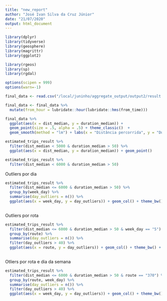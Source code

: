 ```yaml
---
title: "new_report"
author: "José Ivan Silva da Cruz Júnior"
date: "21/07/2020"
output: html_document
---
```


```r
library(dplyr)
library(tidyverse)
library(geosphere)
library(magrittr)
library(ggplot2)

library(rgeos)
library(sp)
library(rgdal)

options(scipen = 999)
options(warn=-1)
```

```r
final_data <- read.csv("/local/juninho/aggregate_output/output2/result.csv", stringsAsFactors=F)

final_data <- final_data %>% 
  mutate(from_hour = lubridate::hour(lubridate::hms(from_time)))
```

```r
final_data %>%
  ggplot(aes(x = dist_median, y = duration_median)) + 
  geom_point(size = .5, alpha = .5) + theme_classic()  + 
  geom_smooth(method = "lm") + labs(x = "Distância percorrida", y = "Duração")
```
```r
estimated_trips_result %>%
  filter(dist_median < 5000 & duration_median > 50) %>% 
  ggplot(aes(x = dist_median, y = duration_median)) + geom_point()

estimated_trips_result %>%
  filter(dist_median < 6000 & duration_median > 50) 
```

Outliers por dia
```r
estimated_trips_result %>%
  filter(dist_median <= 6000 & duration_median > 50) %>% 
  group_by(week_day) %>%
  summarise(day_outliers = n()) %>% 
  ggplot(aes(x = week_day, y = day_outliers)) + geom_col() + theme_bw() + labs(x = "Dia da semana", y = "Quantidade de viagens")
  
```

Outliers por rota
```r
estimated_trips_result %>%
  filter(dist_median <= 6000 & duration_median > 50 & week_day == "5") %>% 
  group_by(route) %>%
  summarise(day_outliers = n()) %>% 
  filter(day_outliers > 40) %>% 
  ggplot(aes(x = route, y = day_outliers)) + geom_col() + theme_bw() + labs(x = "Rota", y = "Quantidade de viagens")
  
```

Otliers por rota e dia da semana
```r
estimated_trips_result %>%
  filter(dist_median <= 6000 & duration_median > 50 & route == "370") %>% 
  group_by(route, week_day) %>%
  summarise(day_outliers = n()) %>% 
  filter(day_outliers > 40) %>% 
  ggplot(aes(x = week_day, y = day_outliers)) + geom_col() + theme_bw() + labs(x = "Dia da semana", y = "Quantidade de viagens")
```
